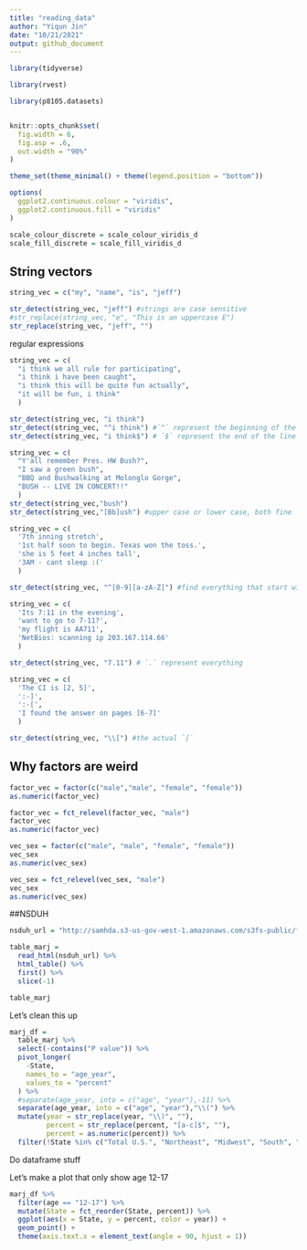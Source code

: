 ```yaml
---
title: "reading_data"
author: "Yiqun Jin"
date: "10/21/2021"
output: github_document
---
```


```r
library(tidyverse)

library(rvest)

library(p8105.datasets)


knitr::opts_chunk$set(
  fig.width = 6,
  fig.asp = .6,
  out.width = "90%"
)

theme_set(theme_minimal() + theme(legend.position = "bottom"))

options(
  ggplot2.continuous.colour = "viridis",
  ggplot2.continuous.fill = "viridis"
)

scale_colour_discrete = scale_colour_viridis_d
scale_fill_discrete = scale_fill_viridis_d
```

## String vectors

```r
string_vec = c("my", "name", "is", "jeff")

str_detect(string_vec, "jeff") #strings are case sensitive
#str_replace(string_vec, "e", "This is an uppercase E")
str_replace(string_vec, "jeff", "")
```

regular expressions

```r
string_vec = c(
  "i think we all rule for participating",
  "i think i have been caught",
  "i think this will be quite fun actually",
  "it will be fun, i think"
  )

str_detect(string_vec, "i think")
str_detect(string_vec, "^i think") #`^` represent the beginning of the line
str_detect(string_vec, "i think$") # `$` represent the end of the line
```

```r
string_vec = c(
  "Y'all remember Pres. HW Bush?",
  "I saw a green bush",
  "BBQ and Bushwalking at Molonglo Gorge",
  "BUSH -- LIVE IN CONCERT!!"
  )
str_detect(string_vec,"bush")
str_detect(string_vec,"[Bb]ush") #upper case or lower case, both fine
```

```r
string_vec = c(
  '7th inning stretch',
  '1st half soon to begin. Texas won the toss.',
  'she is 5 feet 4 inches tall',
  '3AM - cant sleep :('
  )

str_detect(string_vec, "^[0-9][a-zA-Z]") #find everything that start with number and then a letter
```

```r
string_vec = c(
  'Its 7:11 in the evening',
  'want to go to 7-11?',
  'my flight is AA711',
  'NetBios: scanning ip 203.167.114.66'
  )

str_detect(string_vec, "7.11") # `.` represent everything
```

```r
string_vec = c(
  'The CI is [2, 5]',
  ':-]',
  ':-[',
  'I found the answer on pages [6-7]'
  )

str_detect(string_vec, "\\[") #the actual `[`
```

## Why factors are weird

```r
factor_vec = factor(c("male","male", "female", "female"))
as.numeric(factor_vec)

factor_vec = fct_relevel(factor_vec, "male")
factor_vec
as.numeric(factor_vec)
```


```r
vec_sex = factor(c("male", "male", "female", "female"))
vec_sex
as.numeric(vec_sex)
```

```r
vec_sex = fct_relevel(vec_sex, "male")
vec_sex
as.numeric(vec_sex)
```

##NSDUH

```r
nsduh_url = "http://samhda.s3-us-gov-west-1.amazonaws.com/s3fs-public/field-uploads/2k15StateFiles/NSDUHsaeShortTermCHG2015.htm"

table_marj = 
  read_html(nsduh_url) %>% 
  html_table() %>% 
  first() %>%
  slice(-1)

table_marj
```

Let's clean this up

```r
marj_df = 
  table_marj %>% 
  select(-contains("P value")) %>% 
  pivot_longer(
    -State,
    names_to = "age_year",
    values_to = "percent"
  ) %>% 
  #separate(age_year, into = c("age", "year"),-11) %>% 
  separate(age_year, into = c("age", "year"),"\\(") %>% 
  mutate(year = str_replace(year, "\\)", ""),
         percent = str_replace(percent, "[a-c]$", ""),
         percent = as.numeric(percent)) %>% 
  filter(!State %in% c("Total U.S.", "Northeast", "Midwest", "South", "West"))
```

Do dataframe stuff

Let's make a plot that only show age 12-17

```r
marj_df %>% 
  filter(age == "12-17") %>% 
  mutate(State = fct_reorder(State, percent)) %>% 
  ggplot(aes(x = State, y = percent, color = year)) +
  geom_point() +
  theme(axis.text.x = element_text(angle = 90, hjust = 1))
```

